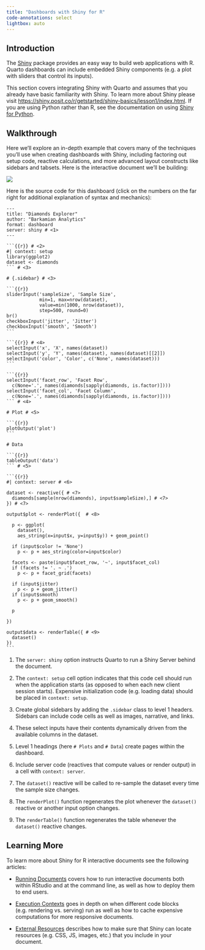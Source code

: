 ```yaml
---
title: "Dashboards with Shiny for R"
code-annotations: select
lightbox: auto
---
```


## Introduction

The [Shiny](https://shiny.posit.co/r/getstarted/shiny-basics/lesson1/index.html) package provides an easy way to build web applications with R. Quarto dashboards can include embedded Shiny components (e.g. a plot with sliders that control its inputs).

This section covers integrating Shiny with Quarto and assumes that you already have basic familiarity with Shiny. To learn more about Shiny please visit <https://shiny.posit.co/r/getstarted/shiny-basics/lesson1/index.html>. If you are using Python rather than R, see the documentation on using [Shiny for Python](shiny-python/index.qmd).

## Walkthrough

Here we'll explore an in-depth example that covers many of the techniques you'll use when creating dashboards with Shiny, including factoring out setup code, reactive calculations, and more advanced layout constructs like sidebars and tabsets. Here is the interactive document we'll be building:

![](../images/shiny-diamonds.png){.border}

Here is the source code for this dashboard (click on the numbers on the far right for additional explanation of syntax and mechanics):

```` .python
---
title: "Diamonds Explorer"
author: "Barkamian Analytics"
format: dashboard
server: shiny # <1>
---

```{{r}} # <2>
#| context: setup
library(ggplot2)
dataset <- diamonds
``` # <3>

# {.sidebar} # <3>

```{{r}}
sliderInput('sampleSize', 'Sample Size', 
            min=1, max=nrow(dataset),
            value=min(1000, nrow(dataset)), 
            step=500, round=0)
br()
checkboxInput('jitter', 'Jitter')
checkboxInput('smooth', 'Smooth')
```

```{{r}} # <4>
selectInput('x', 'X', names(dataset)) 
selectInput('y', 'Y', names(dataset), names(dataset)[[2]])
selectInput('color', 'Color', c('None', names(dataset)))
```

```{{r}}
selectInput('facet_row', 'Facet Row',
  c(None='.', names(diamonds[sapply(diamonds, is.factor)])))
selectInput('facet_col', 'Facet Column',
  c(None='.', names(diamonds[sapply(diamonds, is.factor)])))
``` # <4>

# Plot # <5>

```{{r}}
plotOutput('plot')
```

# Data

```{{r}}
tableOutput('data')
``` # <5>

```{{r}}
#| context: server # <6>

dataset <- reactive({ # <7>
  diamonds[sample(nrow(diamonds), input$sampleSize),] # <7>
}) # <7>
 
output$plot <- renderPlot({  # <8>
  
  p <- ggplot(
    dataset(), 
    aes_string(x=input$x, y=input$y)) + geom_point()
  
  if (input$color != 'None')
    p <- p + aes_string(color=input$color)
  
  facets <- paste(input$facet_row, '~', input$facet_col)
  if (facets != '. ~ .')
    p <- p + facet_grid(facets)
  
  if (input$jitter)
    p <- p + geom_jitter()
  if (input$smooth)
    p <- p + geom_smooth()
  
  p
  
})

output$data <- renderTable({ # <9>
  dataset()
})
```
````


1.  The `server: shiny` option instructs Quarto to run a Shiny Server behind the document.

2.  The `context: setup` cell option indicates that this code cell should run when the application starts (as opposed to when each new client session starts). Expensive initialization code (e.g. loading data) should be placed in `context: setup`.

3.  Create global sidebars by adding the `.sidebar` class to level 1 headers. Sidebars can include code cells as well as images, narrative, and links.

4.  These select inputs have their contents dynamically driven from the available columns in the dataset.

5.   Level 1 headings (here `# Plots` and `# Data`) create pages within the dashboard.

6.  Include server code (reactives that compute values or render output) in a cell with `context: server`.

7.  The `dataset()` reactive will be called to re-sample the dataset every time the sample size changes.

8.  The `renderPlot()` function regenerates the plot whenever the `dataset()` reactive or another input option changes.

9. The `renderTable()` function regenerates the table whenever the `dataset()` reactive changes.

## Learning More

To learn more about Shiny for R interactive documents see the following articles:

-   [Running Documents](/docs/interactive/shiny/running.qmd) covers how to run interactive documents both within RStudio and at the command line, as well as how to deploy them to end users.

-   [Execution Contexts](/docs/interactive/shiny/execution.qmd) goes in depth on when different code blocks (e.g. rendering vs. serving) run as well as how to cache expensive computations for more responsive documents.

-   [External Resources](/docs/interactive/shiny/resources.qmd) describes how to make sure that Shiny can locate resources (e.g. CSS, JS, images, etc.) that you include in your document.